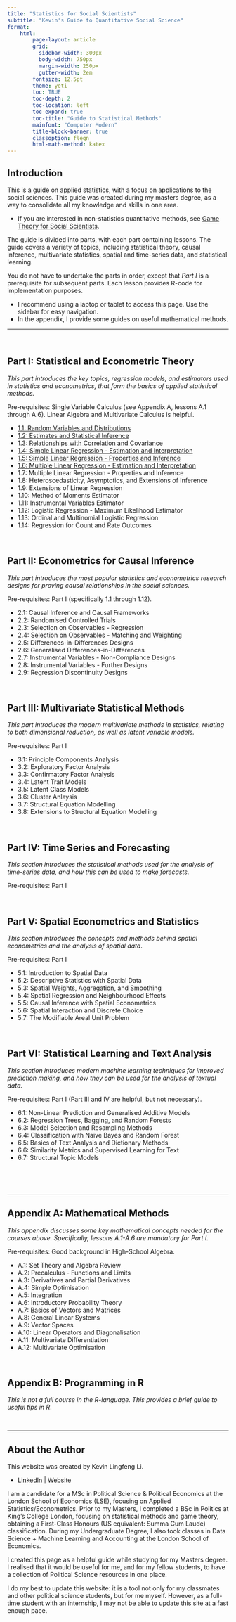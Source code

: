 ```yaml
---
title: "Statistics for Social Scientists"
subtitle: "Kevin's Guide to Quantitative Social Science"
format:
    html:
        page-layout: article
        grid:
          sidebar-width: 300px
          body-width: 750px
          margin-width: 250px
          gutter-width: 2em
        fontsize: 12.5pt
        theme: yeti
        toc: TRUE
        toc-depth: 2
        toc-location: left
        toc-expand: true
        toc-title: "Guide to Statistical Methods"
        mainfont: "Computer Modern"
        title-block-banner: true
        classoption: fleqn
        html-math-method: katex
---
```


## Introduction

This is a guide on applied statistics, with a focus on applications to the social sciences. This guide was created during my masters degree, as a way to consolidate all my knowledge and skills in one area.

-   If you are interested in non-statistics quantitative methods, see [Game Theory for Social Scientists](https://statsnotes.github.io/games).

The guide is divided into parts, with each part containing lessons. The guide covers a variety of topics, including statistical theory, causal inference, multivariate statistics, spatial and time-series data, and statistical learning.

You do not have to undertake the parts in order, except that *Part I* is a prerequisite for subsequent parts. Each lesson provides R-code for implementation purposes.

-   I recommend using a laptop or tablet to access this page. Use the sidebar for easy navigation.
-   In the appendix, I provide some guides on useful mathematical methods.

------------------------------------------------------------------------

<br />

## Part I: Statistical and Econometric Theory

*This part introduces the key topics, regression models, and estimators used in statistics and econometrics, that form the basics of applied statistical methods.*

Pre-requisites: Single Variable Calculus (see Appendix A, lessons A.1 through A.6). Linear Algebra and Multivariate Calculus is helpful.

-   [1.1: Random Variables and Distributions](https://statsnotes.github.io/theory/1.html)
-   [1.2: Estimates and Statistical Inference](https://statsnotes.github.io/theory/2.html)
-   [1.3: Relationships with Correlation and Covariance](https://statsnotes.github.io/theory/3.html)
-   [1.4: Simple Linear Regression - Estimation and Interpretation](https://statsnotes.github.io/theory/4.html)
-   [1.5: Simple Linear Regression - Properties and Inference](https://statsnotes.github.io/theory/5.html)
-   [1.6: Multiple Linear Regression - Estimation and Interpretation](https://statsnotes.github.io/theory/6.html)
-   1.7: Multiple Linear Regression - Properties and Inference
-   1.8: Heteroscedasticity, Asymptotics, and Extensions of Inference
-   1.9: Extensions of Linear Regression
-   1.10: Method of Moments Estimator
-   1.11: Instrumental Variables Estimator
-   1.12: Logistic Regression - Maximum Likelihood Estimator
-   1.13: Ordinal and Multinomial Logistic Regression
-   1.14: Regression for Count and Rate Outcomes

<br />

## Part II: Econometrics for Causal Inference

*This part introduces the most popular statistics and econometrics research designs for proving causal relationships in the social sciences.*

Pre-requisites: Part I (specifically 1.1 through 1.12).

-   2.1: Causal Inference and Causal Frameworks
-   2.2: Randomised Controlled Trials
-   2.3: Selection on Observables - Regression
-   2.4: Selection on Observables - Matching and Weighting
-   2.5: Differences-in-Differences Designs
-   2.6: Generalised Differences-in-Differences
-   2.7: Instrumental Variables - Non-Compliance Designs
-   2.8: Instrumental Variables - Further Designs
-   2.9: Regression Discontinuity Designs

<br />

## Part III: Multivariate Statistical Methods

*This part introduces the modern multivariate methods in statistics, relating to both dimensional reduction, as well as latent variable models.*

Pre-requisites: Part I

-   3.1: Principle Components Analysis
-   3.2: Exploratory Factor Analysis
-   3.3: Confirmatory Factor Analysis
-   3.4: Latent Trait Models
-   3.5: Latent Class Models
-   3.6: Cluster Anlaysis
-   3.7: Structural Equation Modelling
-   3.8: Extensions to Structural Equation Modelling

<br />

## Part IV: Time Series and Forecasting

*This section introduces the statistical methods used for the analysis of time-series data, and how this can be used to make forecasts.*

Pre-requisites: Part I

<br />

## Part V: Spatial Econometrics and Statistics

*This section introduces the concepts and methods behind spatial econometrics and the analysis of spatial data*.

Pre-requisites: Part I

-   5.1: Introduction to Spatial Data
-   5.2: Descriptive Statistics with Spatial Data
-   5.3: Spatial Weights, Aggregation, and Smoothing
-   5.4: Spatial Regression and Neighbourhood Effects
-   5.5: Causal Inference with Spatial Econometrics
-   5.6: Spatial Interaction and Discrete Choice
-   5.7: The Modifiable Areal Unit Problem

<br />

## Part VI: Statistical Learning and Text Analysis

*This section introduces modern machine learning techniques for improved prediction making, and how they can be used for the analysis of textual data.*

Pre-requisites: Part I (Part III and IV are helpful, but not necessary).

-   6.1: Non-Linear Prediction and Generalised Additive Models
-   6.2: Regression Trees, Bagging, and Random Forests
-   6.3: Model Selection and Resampling Methods
-   6.4: Classification with Naive Bayes and Random Forest
-   6.5: Basics of Text Analysis and Dictionary Methods
-   6.6: Similarity Metrics and Supervised Learning for Text
-   6.7: Structural Topic Models

<br />

<br />

------------------------------------------------------------------------

## Appendix A: Mathematical Methods

*This appendix discusses some key mathematical concepts needed for the courses above. Specifically, lessons A.1-A.6 are mandatory for Part I.*

Pre-requisites: Good background in High-School Algebra.

-   A.1: Set Theory and Algebra Review
-   A.2: Precalculus - Functions and Limits
-   A.3: Derivatives and Partial Derivatives
-   A.4: Simple Optimisation
-   A.5: Integration
-   A.6: Introductory Probability Theory
-   A.7: Basics of Vectors and Matrices
-   A.8: General Linear Systems
-   A.9: Vector Spaces
-   A.10: Linear Operators and Diagonalisation
-   A.11: Multivariate Differentiation
-   A.12: Multivariate Optimisation

<br />

## Appendix B: Programming in R

*This is not a full course in the R-language. This provides a brief guide to useful tips in R*.

<br />

------------------------------------------------------------------------

## About the Author

This website was created by Kevin Lingfeng Li.

-   [LinkedIn](https://www.linkedin.com/in/kevinlingfengli/) \| [Website](https://kevinli03.github.io/)

I am a candidate for a MSc in Political Science & Political Economics at the London School of Economics (LSE), focusing on Applied Statistics/Econometrics. Prior to my Masters, I completed a BSc in Politics at King’s College London, focusing on statistical methods and game theory, obtaining a First-Class Honours (US equivalent: Summa Cum Laude) classification. During my Undergraduate Degree, I also took classes in Data Science + Machine Learning and Accounting at the London School of Economics.

I created this page as a helpful guide while studying for my Masters degree. I realised that it would be useful for me, and for my fellow students, to have a collection of Political Science resources in one place.

I do my best to update this website: it is a tool not only for my classmates and other political science students, but for me myself. However, as a full-time student with an internship, I may not be able to update this site at a fast enough pace.
